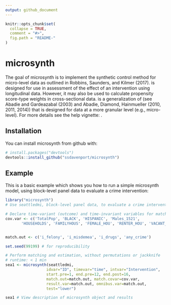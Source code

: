 ```yaml
---
output: github_document
---
```



```r
knitr::opts_chunk$set(
  collapse = TRUE,
  comment = "#>",
  fig.path = "README-"
)
```

# microsynth

The goal of microsynth is to implement the synthetic control method for micro-level data as outlined in Robbins, Saunders, and Kilmer (2017). \code{microsynth} is designed for use
in assessment of the effect of an intervention using longitudinal data.
However, it may also be used to calculate propensity score-type weights in
cross-sectional data. \code{microsynth} is a generalization
of \code{Synth} (see Abadie and Gardeazabal (2003) and Abadie, Diamond,
Hainmueller (2010, 2011, 2014)) that is designed for data at a more granular
level (e.g., micro-level). For more details see the help vignette:
\code{vignette('microsynth', package = 'microsynth')}.

## Installation

You can install microsynth from github with:

```r
# install.packages("devtools")
devtools::install_github("ssdavenport/microsynth")
```

## Example

This is a basic example which shows you how to run a simple microsynth model, using block-level panel data to evaluate a crime intervention:

```r
library("microsynth")
# Use seattledmi, block-level panel data, to evaluate a crime intervention.

# Declare time-variant (outcome) and time-invariant variables for matching
cov.var <- c('TotalPop', 'BLACK', 'HISPANIC', 'Males_1521',
       'HOUSEHOLDS', 'FAMILYHOUS', 'FEMALE_HOU', 'RENTER_HOU', 'VACANT_HOU')


match.out <- c('i_felony', 'i_misdemea', 'i_drugs', 'any_crime')

set.seed(99199) # for reproducibility

# Perform matching and estimation, without permutations or jackknife
# runtime: < 1 min
sea1 <- microsynth(seattledmi,
                  idvar="ID", timevar="time", intvar="Intervention",
                  start.pre=1, end.pre=12, end.post=16,
                  match.out=match.out, match.covar=cov.var,
                  result.var=match.out, omnibus.var=match.out,
                  test="lower")

sea1 # View description of microsynth object and results

```
